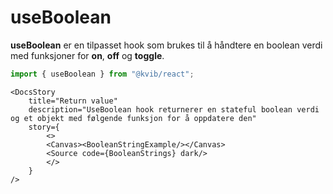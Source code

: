 
<Meta title="Hooks/useBoolean"/>

# useBoolean

**useBoolean** er en tilpasset hook som brukes til å håndtere en boolean verdi med funksjoner for **on**, **off** og **toggle**.

```jsx
import { useBoolean } from "@kvib/react";
```

<Feedback component="useBoolean"/>

<DocsContainer>

    <DocsStory
        title="Return value"
        description="UseBoolean hook returnerer en stateful boolean verdi og et objekt med følgende funksjon for å oppdatere den"
        story={
            <>
            <Canvas><BooleanStringExample/></Canvas>
            <Source code={BooleanStrings} dark/>
            </>
        }
    />
</DocsContainer>